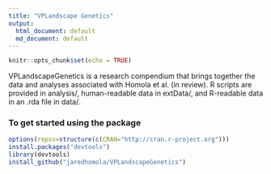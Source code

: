 ```yaml
---
title: "VPLandscape Genetics"
output:
  html_document: default
  md_document: default
---
```


```r
knitr::opts_chunk$set(echo = TRUE)
```


VPLandscapeGenetics is a research compendium that brings together the data and analyses associated with Homola et al. (in review). R scripts are provided in analysis/, human-readable data in extData/, and R-readable data in an .rda file in data/. 

### To get started using the package
```r
options(repos=structure(c(CRAN="http://cran.r-project.org")))
install.packages("devtools")
library(devtools)
install_github("jaredhomola/VPLandscapeGenetics")
```


